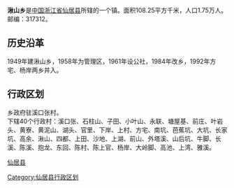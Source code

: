 {{中国乡级行政区
| 行政区全称 = 湫山乡
| 景观照片文件名 = 
| 景观照片描述 = 
| 汉语拼音 = 
| 通用拼音 = 
| 注音符號 = 
| 上级行政区 = [[浙江省|浙江省]][[仙居县|仙居县]]
| 行政区类别 = [[乡|乡]]
| 行政区划代码 = 
| 地理坐标 = {{coord|28.443|N|120.321|E|display=inline,title|scale:80000_region:CN}}
| 总面积 = 108.25[[平方公里|平方公里]]
| 户籍人口 = 1.75万人
| 户籍人口年份 = 04
| 常住人口 = 
| 人口密度 = 
| 常住人口年份 = 
| 领导人职务1 =
| 领导人姓名1 =
| 领导人职务2 = 
| 领导人姓名2 = 
| 行政区划 = 40个[[村委会|村委会]]
| 官方网站 =
| 政府驻地 =溪口张村
| 邮政编码 = 317312
| 毗邻行政区 = 
| 位置图文件名 = 
| 位置图描述 = 
}}

'''湫山乡'''是[[中国|中国]][[浙江省|浙江省]][[仙居县|仙居县]]所辖的一个镇。面积108.25平方千米，人口1.75万人。邮编：317312。
== 历史沿革 ==
1949年建湫山乡，1958年为管理区，1961年设公社，1984年改乡，1992年方宅、杨岸两乡并入。
== 行政区划 ==
乡政府驻溪口张村。<br />
下辖40个行政村：溪口张、石柱山、子田、小叶山、永联、塘屋基、前庄、叶岩头、黄寮、黄泥山、湖头、官里、下岸、上村、方宅、南坑、芭蕉坑、大坑、长家坑、高余、湫山、四都、上田、沙地、上湖、前山、外塔溪、山后坑、牛脚、长溪、陈溪、抱龙、东回、陈村、陈上官、杨岸、大岭脚、高池、上湾、雅溪。


{{仙居县行政区划}}
[[Category:仙居县行政区划|Category:仙居县行政区划]]
[[category:台州市乡镇|仙居县]]